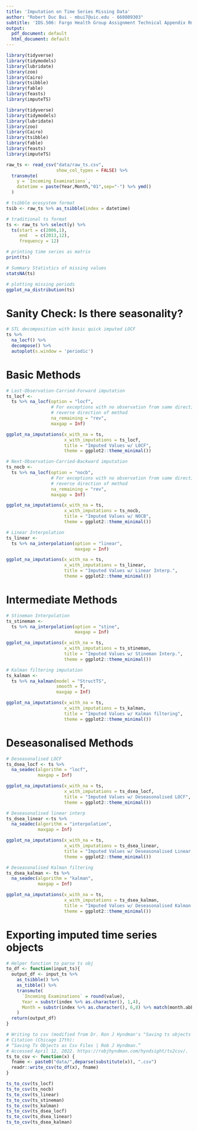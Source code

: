 ```yaml
---
title: 'Imputation on Time Series Missing Data'
author: "Robert Duc Bui - mbui7@uic.edu - 660809303"
subtitle: 'IDS.506: Fargo Health Group Assignment Technical Appendix Rmd Notebook'
output:
  pdf_document: default
  html_document: default
---
```


```r
library(tidyverse)
library(tidymodels)
library(lubridate)
library(zoo)
library(Cairo)
library(tsibble)
library(fable)
library(feasts)
library(imputeTS)
```

```r
library(tidyverse)
library(tidymodels)
library(lubridate)
library(zoo)
library(Cairo)
library(tsibble)
library(fable)
library(feasts)
library(imputeTS)
```

```r
raw_ts <- read_csv("data/raw_ts.csv",
                   show_col_types = FALSE) %>% 
  transmute(
    y = `Incoming Examinations`,
    datetime = paste(Year,Month,"01",sep="-") %>% ymd()
  )
```

```r
# tsibble ecosystem format
tsib <- raw_ts %>% as_tsibble(index = datetime)

# traditional ts format
ts <- raw_ts %>% select(y) %>% 
  ts(start = c(2006,1),
     end   = c(2013,12),
     frequency = 12)

# printing time series as matrix
print(ts)
```

```r
# Summary Statistics of missing values
statsNA(ts)

# plotting missing periods
ggplot_na_distribution(ts)
```

# Sanity Check: Is there seasonality?

```r
# STL decomposition with basic quick imputed LOCF
ts %>% 
  na_locf() %>% 
  decompose() %>% 
  autoplot(s.window = 'periodic')
```

# Basic Methods

```r
# Last-Observation-Carried-Forward imputation
ts_locf <-
  ts %>% na_locf(option = "locf",
                 # For exceptions with no observation from same direction: 
                 # reverse direction of method
                 na_remaining = "rev",
                 maxgap = Inf)

ggplot_na_imputations(x_with_na = ts,
                      x_with_imputations = ts_locf,
                      title = "Imputed Values w/ LOCF",
                      theme = ggplot2::theme_minimal())

# Next-Observation-Carried-Backward imputation
ts_nocb <-
  ts %>% na_locf(option = "nocb",
                 # For exceptions with no observation from same direction: 
                 # reverse direction of method
                 na_remaining = "rev",
                 maxgap = Inf)

ggplot_na_imputations(x_with_na = ts,
                      x_with_imputations = ts_nocb,
                      title = "Imputed Values w/ NOCB",
                      theme = ggplot2::theme_minimal())

# Linear Interpolation
ts_linear <-
  ts %>% na_interpolation(option = "linear",
                          maxgap = Inf)

ggplot_na_imputations(x_with_na = ts,
                      x_with_imputations = ts_linear,
                      title = "Imputed Values w/ Linear Interp.",
                      theme = ggplot2::theme_minimal())

```

# Intermediate Methods

```r
# Stineman Interpolation
ts_stineman <-
  ts %>% na_interpolation(option = "stine",
                          maxgap = Inf)

ggplot_na_imputations(x_with_na = ts,
                      x_with_imputations = ts_stineman,
                      title = "Imputed Values w/ Stineman Interp.",
                      theme = ggplot2::theme_minimal())

# Kalman filtering imputation
ts_kalman <- 
  ts %>% na_kalman(model = "StructTS",
                   smooth = T,
                   maxgap = Inf)

ggplot_na_imputations(x_with_na = ts,
                      x_with_imputations = ts_kalman,
                      title = "Imputed Values w/ Kalman filtering",
                      theme = ggplot2::theme_minimal())
```

# Deseasonalised Methods

```r
# Deseasonalised LOCF
ts_dsea_locf <- ts %>% 
  na_seadec(algorithm = "locf",
            maxgap = Inf)

ggplot_na_imputations(x_with_na = ts,
                      x_with_imputations = ts_dsea_locf,
                      title = "Imputed Values w/ Deseasonalised LOCF",
                      theme = ggplot2::theme_minimal())

# Deseasonalised linear interp
ts_dsea_linear <-ts %>% 
  na_seadec(algorithm = "interpolation",
            maxgap = Inf)

ggplot_na_imputations(x_with_na = ts,
                      x_with_imputations = ts_dsea_linear,
                      title = "Imputed Values w/ Deseasonalised Linear Interp.",
                      theme = ggplot2::theme_minimal())

# Deseasonalised Kalman filtering
ts_dsea_kalman <- ts %>% 
  na_seadec(algorithm = "kalman",
            maxgap = Inf)

ggplot_na_imputations(x_with_na = ts,
                      x_with_imputations = ts_dsea_kalman,
                      title = "Imputed Values w/ Deseasonalised Kalman filtering",
                      theme = ggplot2::theme_minimal())

```

# Exporting imputed time series objects

```r
# Helper function to parse ts obj
to_df <- function(input_ts){
  output_df <- input_ts %>% 
    as_tsibble() %>% 
    as_tibble() %>% 
    transmute(
      `Incoming Examinations` = round(value),
      Year = substr(index %>% as.character(), 1,4),
      Month = substr(index %>% as.character(), 6,8) %>% match(month.abb)
    )
  return(output_df)
}

# Writing to csv (modified from Dr. Ron J Hyndman's "Saving ts objects as csv files")
# Citation (Chicago 17th):
# “Saving Ts Objects as Csv Files | Rob J Hyndman.” 
# Accessed April 12, 2022. https://robjhyndman.com/hyndsight/ts2csv/.
ts_to_csv <- function(x) {
  fname <- paste0("data/",deparse(substitute(x)), ".csv")
  readr::write_csv(to_df(x), fname)
}

ts_to_csv(ts_locf)
ts_to_csv(ts_nocb)
ts_to_csv(ts_linear)
ts_to_csv(ts_stineman)
ts_to_csv(ts_kalman)
ts_to_csv(ts_dsea_locf)
ts_to_csv(ts_dsea_linear)
ts_to_csv(ts_dsea_kalman)
```

